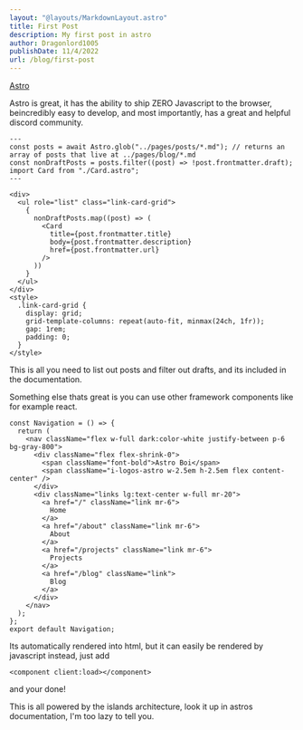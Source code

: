```yaml
---
layout: "@layouts/MarkdownLayout.astro"
title: First Post
description: My first post in astro
author: Dragonlord1005
publishDate: 11/4/2022
url: /blog/first-post
---
```


[Astro](https://Astro.build)

Astro is great, it has the ability to ship ZERO Javascript to the browser, beincredibly easy to develop, and most importantly, has a great and helpful discord community.

```astro
---
const posts = await Astro.glob("../pages/posts/*.md"); // returns an array of posts that live at ../pages/blog/*.md
const nonDraftPosts = posts.filter((post) => !post.frontmatter.draft);
import Card from "./Card.astro";
---

<div>
  <ul role="list" class="link-card-grid">
    {
      nonDraftPosts.map((post) => (
        <Card
          title={post.frontmatter.title}
          body={post.frontmatter.description}
          href={post.frontmatter.url}
        />
      ))
    }
  </ul>
</div>
<style>
  .link-card-grid {
    display: grid;
    grid-template-columns: repeat(auto-fit, minmax(24ch, 1fr));
    gap: 1rem;
    padding: 0;
  }
</style>
```

This is all you need to list out posts and filter out drafts, and its included in the documentation.

Something else thats great is you can use other framework components like for example react.

```tsx
const Navigation = () => {
  return (
    <nav className="flex w-full dark:color-white justify-between p-6 bg-gray-800">
      <div className="flex flex-shrink-0">
        <span className="font-bold">Astro Boi</span>
        <span className="i-logos-astro w-2.5em h-2.5em flex content-center" />
      </div>
      <div className="links lg:text-center w-full mr-20">
        <a href="/" className="link mr-6">
          Home
        </a>
        <a href="/about" className="link mr-6">
          About
        </a>
        <a href="/projects" className="link mr-6">
          Projects
        </a>
        <a href="/blog" className="link">
          Blog
        </a>
      </div>
    </nav>
  );
};
export default Navigation;
```

Its automatically rendered into html, but it can easily be rendered by javascript instead, just add

```astro
<component client:load></component>
```

and your done!

This is all powered by the islands architecture, look it up in astros documentation, I'm too lazy to tell you.
